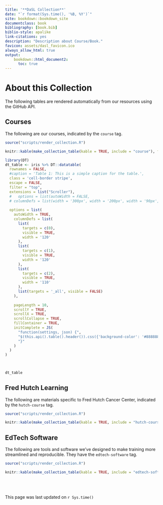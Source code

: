 ```yaml
---
title: '**DaSL Collection**'
date: "`r format(Sys.time(), '%B, %Y')`"
site: bookdown::bookdown_site
documentclass: book
bibliography: [book.bib]
biblio-style: apalike
link-citations: yes
description: "Description about Course/Book."
favicon: assets/dasl_favicon.ico
always_allow_html: true
output:
    bookdown::html_document2:
      toc: true
---
```


# About this Collection

The following tables are rendered automatically from our resources using the GitHub API. 

## Courses

The following are our courses, indicated by the `course` tag.

```r
source("scripts/render_collection.R")

knitr::kable(make_collection_table(kable = TRUE, include = "course"), format = "html")
```

```r
library(DT)
dt_table <- iris %>% DT::datatable(
  rownames = FALSE,
  #caption = 'Table 1: This is a simple caption for the table.',
  class = 'cell-border stripe',
  escape = FALSE,
  filter = "top",
  extensions = list("Scroller"),
  #   options = list(autoWidth = FALSE,
  # columnDefs = list(width = '300px', width = '200px', width = '90px', width = '200px', width = '100px'),
  
  options = list(
    autoWidth = TRUE,
    columnDefs = list(
      list(
        targets = c(0),
        visible = TRUE,
        width = '120'
      ),
      list(
        targets = c(1),
        visible = TRUE,
        width = '120'
      ),
      list(
        targets = c(2),
        visible = TRUE,
        width = '110'
      ),
      list(targets = '_all', visible = FALSE)
    ),
    
    pageLength = 10,
    scrollY = TRUE,
    scrollX = TRUE,
    scrollCollapse = TRUE,
    fillContainer = TRUE,
    initComplete = JS(
      "function(settings, json) {",
      "$(this.api().table().header()).css({'background-color': '#888888', 'color': '#fff'});",
      "}"
    )
  )
)
  
 
```

``` r
dt_table
```

## Fred Hutch Learning

The following are materials specific to Fred Hutch Cancer Center, indicated by the `hutch-course` tag.

```r
source("scripts/render_collection.R")

knitr::kable(make_collection_table(kable = TRUE, include = "hutch-course"), format = "html")
```

## EdTech Software

The following are tools and software we've designed to make training more streamlined and reproducible. They have the `edtech-software` tag.

```r
source("scripts/render_collection.R")

knitr::kable(make_collection_table(kable = TRUE, include = "edtech-software"), format = "html")
```

<br><br><br>
This page was last updated on `r Sys.time()`

